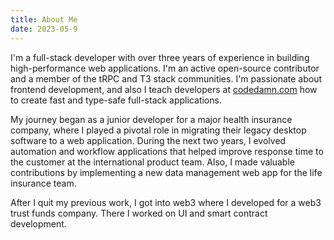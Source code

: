 ```yaml
---
title: About Me
date: 2023-05-9
---
```


I'm a full-stack developer with over three years of experience in building high-performance web applications. I'm an active open-source contributor and a member of the tRPC and T3 stack communities. I'm passionate about frontend development, and also I teach developers at [codedamn.com](https://codedamn.com) how to create fast and type-safe full-stack applications.

My journey began as a junior developer for a major health insurance company, where I played a pivotal role in migrating their legacy desktop software to a web application. During the next two years, I evolved automation and workflow applications that helped improve response time to the customer at the international product team. Also, I made valuable contributions by implementing a new data management web app for the life insurance team.

After I quit my previous work, I got into web3 where I developed for a web3 trust funds company. There I worked on UI and smart contract development.
